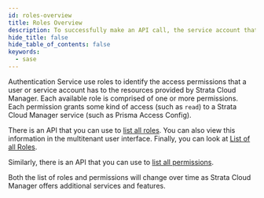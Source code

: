 ```yaml
---
id: roles-overview
title: Roles Overview
description: To successfully make an API call, the service account that generates the access token must have the proper role.
hide_title: false
hide_table_of_contents: false
keywords:
  - sase
---
```


Authentication Service use roles to identify the access permissions that a user or
service account has to the resources provided by Strata Cloud Manager. Each available
role is comprised of one or more permissions. Each permission grants some
kind of access (such as `read`) to a Strata Cloud Manager service (such as Prisma Access
Config).

There is an API that you can use to [list all
roles](/sase/api/iam/get-iam-v-1-roles).
You can also view this information in the multitenant user interface.
Finally, you can look at [List of all Roles](/scm/docs/all-roles).

Similarly, there is an API that you can use to [list all permissions](/sase/api/iam/get-iam-v-1-permissions).

Both the list of roles and permissions will change over time as Strata Cloud Manager
offers additional services and features.

